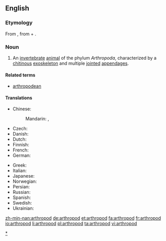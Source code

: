 ==English==
{{wikipedia}}

===Etymology===
From {{etyl|la}} {{term|arthropoda|lang=la}}, from {{etyl|grc}} {{term|ἄρθρον||joint|tr=arthron|sc=polytonic|lang=grc}}
+ {{term|πούς||foot|tr=pous|sc=polytonic|lang=grc}}.

===Noun===
{{en-noun|pl2=arthropodae}}

# An [[invertebrate]] [[animal]] of the phylum ''Arthropoda'', characterized by a [[chitin]]ous [[exoskeleton]] and multiple [[joint]]ed [[appendage]]s.

====Related terms====
* [[arthropodean]]

====Translations====
{{trans-top|animal of Arthropoda}}
* Chinese:
*: Mandarin: {{t|zh|節肢動物|sc=Hani}}, {{t|zh|节肢动物|tr=jiézhī dòngwù|sc=Hani}}
* Czech: {{t-|cs|členovec|m}}
* Danish: {{t|da|leddyr}}
* Dutch: {{t+|nl|geleedpotige}}
* Finnish: {{t-|fi|niveljalkainen}}
* French: {{t|fr|arthropode|m}}
* German: {{t|de|Gliederfüßler|m}}
{{trans-mid}}
* Greek: {{t|el|αρθρόποδο|n|tr=arthrópodo}}
* Italian: {{t|it|artropodo|m}}
* Japanese: {{t-|ja|節足動物|tr=せっそくどうぶつ, sessoku dōbutsu}}
* Norwegian: {{t|no|leddyr}}
* Persian: {{t|fa|بندپایان|tr=bandpâyân|xs=Persian}}
* Russian: {{t+|ru|членистоногое|n|tr=členistonógoje}}
* Spanish: {{t+|es|artrópodo|m}}
* Swedish: {{t+|sv|leddjur|n}}
* Ukrainian: {{t|uk|членистоноге|n|tr=členystonóhe|sc=Cyrl}}
{{trans-bottom}}

[[Category:en:Arthropods|*]]

[[zh-min-nan:arthropod]]
[[de:arthropod]]
[[et:arthropod]]
[[fa:arthropod]]
[[fr:arthropod]]
[[io:arthropod]]
[[li:arthropod]]
[[pl:arthropod]]
[[ta:arthropod]]
[[vi:arthropod]]